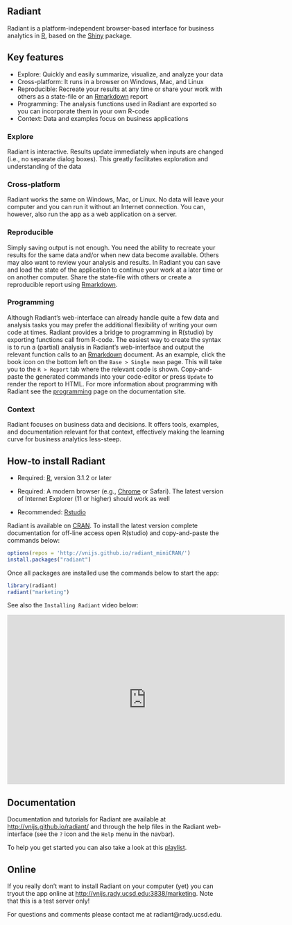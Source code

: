 ## Radiant

Radiant is a platform-independent browser-based interface for business analytics in [R](http://www.r-project.org/), based on the [Shiny](http[://www.rstudio.com/shiny/) package.

## Key features

- Explore: Quickly and easily summarize, visualize, and analyze your data
- Cross-platform: It runs in a browser on Windows, Mac, and Linux
- Reproducible: Recreate your results at any time or share your work with others as a state-file or an [Rmarkdown](http://rmarkdown.rstudio.com/) report
- Programming: The analysis functions used in Radiant are exported so you can incorporate them in your own R-code
- Context: Data and examples focus on business applications

### Explore

Radiant is interactive. Results update immediately when inputs are changed (i.e., no separate dialog boxes). This greatly facilitates exploration and understanding of the data

### Cross-platform

Radiant works the same on Windows, Mac, or Linux. No data will leave your computer and you can run it without an Internet connection. You can, however, also run the app as a web application on a server.

### Reproducible

Simply saving output is not enough. You need the ability to recreate your results for the same data and/or when new data become available. Others may also want to review your analysis and results. In Radiant you can save and load the state of the application to continue your work at a later time or on another computer. Share the state-file with others or create a reproducible report using [Rmarkdown](http://rmarkdown.rstudio.com/).

### Programming

Although Radiant's web-interface can already handle quite a few data and analysis tasks you may prefer the additional flexibility of writing your own code at times. Radiant provides a bridge to programming in R(studio) by exporting functions call from R-code. The easiest way to create the syntax is to run a (partial) analysis in Radiant's web-interface and output the relevant function calls to an [Rmarkdown](http://rmarkdown.rstudio.com/) document. As an example, click the book icon on the bottom left on the `Base > Single mean` page. This will take you to the `R > Report` tab where the relevant code is shown. Copy-and-paste the generated commands into your code-editor or press `Update` to render the report to HTML. For more information about programming with Radiant see the [programming](http://vnijs.github.io/radiant/programming.html) page on the documentation site.

### Context

Radiant focuses on business data and decisions. It offers tools, examples, and documentation relevant for that context, effectively making the learning curve for business analytics less-steep.

## How-to install Radiant

- Required: [R](http://cran.cnr.berkeley.edu/), version 3.1.2 or later
- Required: A modern browser (e.g., [Chrome](https://www.google.com/intl/en/chrome/browser/desktop/) or Safari). The latest version of Internet Explorer (11 or higher) should work as well

- Recommended: [Rstudio](http://www.rstudio.com/products/rstudio/download/)

Radiant is available on [CRAN](http://cran.r-project.org/web/packages/radiant/index.html). To install the latest version complete documentation for off-line access open R(studio) and copy-and-paste the commands below:

```r
options(repos = 'http://vnijs.github.io/radiant_miniCRAN/')
install.packages("radiant")
```

Once all packages are installed use the commands below to start the app:

```r
library(radiant)
radiant("marketing")
```

See also the `Installing Radiant` video below:

<iframe width="640" height="390" src="https://www.youtube.com/embed/AtB2SsmzBsk" frameborder="0" allowfullscreen></iframe>

## Documentation

Documentation and tutorials for Radiant are available at <http://vnijs.github.io/radiant/> and through the help files in the Radiant web-interface (see the `?` icon and the `Help` menu in the navbar).

To help you get started you can also take a look at this [playlist](https://www.youtube.com/watch?v=e02LFmNysoM&list=PLNhtaetb48EfAAlfQMJsuvLCSLvcn_0BC).

## Online

If you really don't want to install Radiant on your computer (yet) you can tryout the app online at <http://vnijs.rady.ucsd.edu:3838/marketing>. Note that this is a test server only!

For questions and comments please contact me at radiant@rady.ucsd.edu.
